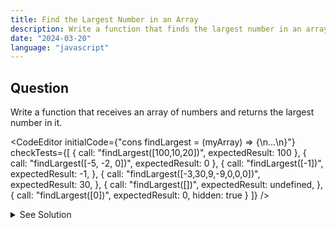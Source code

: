 ```yaml
---
title: Find the Largest Number in an Array
description: Write a function that finds the largest number in an array.
date: "2024-03-20"
language: "javascript"
---
```


## Question
Write a function that receives an array of numbers and returns the largest number in it.


<CodeEditor 
    initialCode={"cons findLargest = (myArray) => {\n...\n}"}
    checkTests={[
        {
        call: "findLargest([100,10,20])",
        expectedResult: 100
        },
        {
        call: "findLargest([-5, -2, 0])",
        expectedResult: 0
        },
      {
         call: "findLargest([-1])",
         expectedResult: -1,
      },
        {
        call: "findLargest([-3,30,9,-9,0,0,0])",
        expectedResult: 30,
        },
        {
         call: "findLargest([])",
         expectedResult: undefined,
      },
      {
         call: "findLargest([0])",
         expectedResult: 0,
         hidden: true
      }
        ]}
/>

<details>
  <summary>See Solution</summary>

## Math library
```ts
const findLargest = (myArray) => {
   if(myArray.length === 0) return undefined
   return Math.max(...myArray)
}
```

### Explanation
The Math.max() function is used to find the largest number in a list of numbers. 
The spread operator is used to pass the elements of the array as arguments to the Math.max() function.

## Complexity Analysis
The time complexity for this solution is O(n) where n is the number of elements in the array.

## For loop
### For loop
```ts
const findLargest = (myArray) => {
   if(myArray.length === 0) return undefined
   let largest = myArray[0]
   for(let i = 1; i < myArray.length; i++){
      if(myArray[i] > largest){
         largest = myArray[i]
      }
   }
   return largest
}
```

## Lodash
```ts
import {max} from lodash

const findLargest = (myArray) => {
   return max(myArray)
}
```

### Array sorting
```ts
const findLargest = (myArray) => {
   return myArray.sort((a,b) => b - a)[0]
}
```

</details>